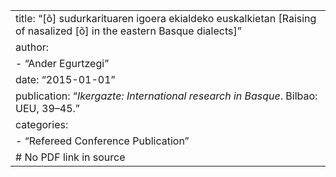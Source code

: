 ---
title: "[õ] sudurkarituaren igoera ekialdeko euskalkietan [Raising of nasalized [õ] in the eastern Basque dialects]"
author:
  - "Ander Egurtzegi"
date: "2015-01-01"
publication: "*Ikergazte: International research in Basque*. Bilbao: UEU, 39–45."
categories:
  - "Refereed Conference Publication"
# No PDF link in source
--- 